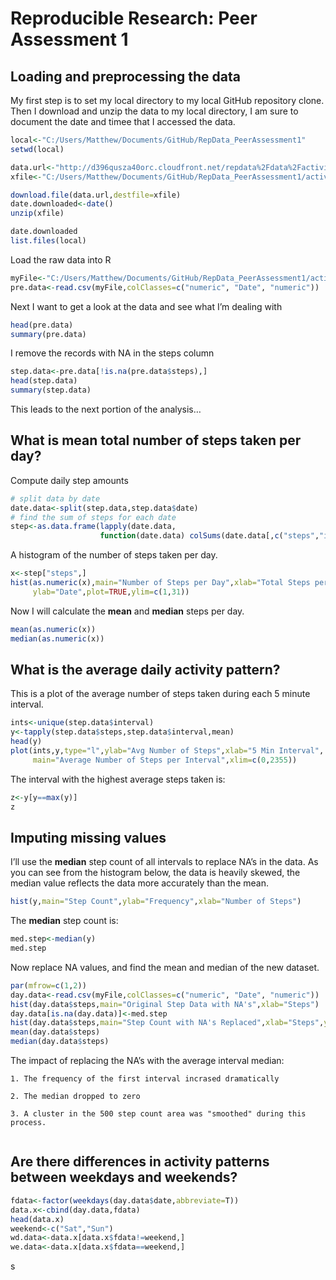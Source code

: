 # Reproducible Research: Peer Assessment 1

## Loading and preprocessing the data

My first step is to set my local directory to my local GitHub repository clone.
Then I download and unzip the data to my local directory, I am sure to document
the date and timee that I accessed the data.
```r
local<-"C:/Users/Matthew/Documents/GitHub/RepData_PeerAssessment1"
setwd(local)

data.url<-"http://d396qusza40orc.cloudfront.net/repdata%2Fdata%2Factivity.zip"
xfile<-"C:/Users/Matthew/Documents/GitHub/RepData_PeerAssessment1/activity.zip"

download.file(data.url,destfile=xfile)
date.downloaded<-date()
unzip(xfile)

date.downloaded
list.files(local)
```


Load the raw data into R
```r
myFile<-"C:/Users/Matthew/Documents/GitHub/RepData_PeerAssessment1/activity.csv"
pre.data<-read.csv(myFile,colClasses=c("numeric", "Date", "numeric"))
```

Next I want to get a look at the data and see what I'm dealing with
```r
head(pre.data)
summary(pre.data)
```

I remove the records with NA in the steps column
```r
step.data<-pre.data[!is.na(pre.data$steps),]
head(step.data)
summary(step.data)
```

This leads to the next portion of the analysis...

## What is mean total number of steps taken per day?

Compute daily step amounts
```r
# split data by date
date.data<-split(step.data,step.data$date)
# find the sum of steps for each date
step<-as.data.frame(lapply(date.data,
                    function(date.data) colSums(date.data[,c("steps","interval")])))
```

A histogram of the number of steps taken per day.
```r
x<-step["steps",]
hist(as.numeric(x),main="Number of Steps per Day",xlab="Total Steps per Day",
     ylab="Date",plot=TRUE,ylim=c(1,31))
```

Now I will calculate the **mean** and **median** steps per day.
```r
mean(as.numeric(x))
median(as.numeric(x))
```


## What is the average daily activity pattern?

This is a plot of the average number of steps taken during each 5 minute interval.
```r
ints<-unique(step.data$interval)
y<-tapply(step.data$steps,step.data$interval,mean)
head(y)
plot(ints,y,type="l",ylab="Avg Number of Steps",xlab="5 Min Interval",
     main="Average Number of Steps per Interval",xlim=c(0,2355))
```


The interval with the highest average steps taken is:
```r
z<-y[y==max(y)]
z
```


## Imputing missing values

I'll use the **median** step count of all intervals to replace NA's in the data.
As you can see from the histogram below, the data is heavily skewed, the median
value reflects the data more accurately than the mean.

```r
hist(y,main="Step Count",ylab="Frequency",xlab="Number of Steps")
```

The **median** step count is:
```r
med.step<-median(y)
med.step
```

Now replace NA values, and find the mean and median of the new dataset.
```r
par(mfrow=c(1,2))
day.data<-read.csv(myFile,colClasses=c("numeric", "Date", "numeric"))
hist(day.data$steps,main="Original Step Data with NA's",xlab="Steps")
day.data[is.na(day.data)]<-med.step
hist(day.data$steps,main="Step Count with NA's Replaced",xlab="Steps",ylab="Frequency")
mean(day.data$steps)
median(day.data$steps)
```

The impact of replacing the NA's with the average interval median:
    
    1. The frequency of the first interval incrased dramatically
    
    2. The median dropped to zero
    
    3. A cluster in the 500 step count area was "smoothed" during this process.
       

## Are there differences in activity patterns between weekdays and weekends?
```r
fdata<-factor(weekdays(day.data$date,abbreviate=T))
data.x<-cbind(day.data,fdata)
head(data.x)
weekend<-c("Sat","Sun")
wd.data<-data.x[data.x$fdata!=weekend,]
we.data<-data.x[data.x$fdata==weekend,]

```

s